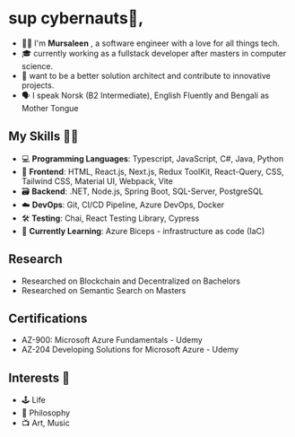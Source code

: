 # sup cybernauts👋,

- 🧔🏻 I'm **Mursaleen** , a software engineer with a love for all things tech.
- 🎓 currently working as a fullstack developer after masters in computer science.
- 🔭 want to be a better solution architect and contribute to innovative projects.
- 🗣️ I speak Norsk (B2 Intermediate), English Fluently and Bengali as Mother Tongue


## My Skills 🤹🏼

- 💻 **Programming Languages**: Typescript, JavaScript, C#, Java, Python
- 🧩 **Frontend**: HTML, React.js, Next.js, Redux ToolKit, React-Query, CSS, Tailwind CSS, Material UI, Webpack, Vite
- 🗃️ **Backend**: .NET, Node.js, Spring Boot, SQL-Server, PostgreSQL
- ☁️ **DevOps**: Git, CI/CD Pipeline, Azure DevOps, Docker
- 🛠 **Testing**: Chai, React Testing Library, Cypress
- 🚧 **Currently Learning**: Azure Biceps - infrastructure as code (IaC)

## Research

- Researched on Blockchain and Decentralized on Bachelors
- Researched on Semantic Search on Masters


## Certifications 

- AZ-900: Microsoft Azure Fundamentals - Udemy
- AZ-204 Developing Solutions for Microsoft Azure - Udemy 

## Interests 🎨

- 🕹️ Life
- 🧠 Philosophy
- 📺 Art, Music

